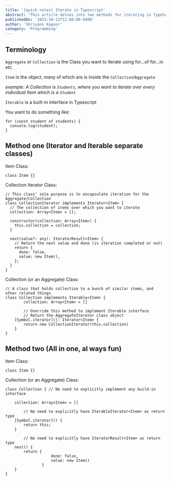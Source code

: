 ```yaml
---
title: '[quick notes] Iterate in Typescript'
abstract: "This article delves into two methods for iterating in TypeScript, focusing on collections or aggregates of items. The first method involves separate classes for items and iterators, encapsulating the iteration process. The second method, a more concise approach, combines item and collection logic into one class, making it a straightforward and engaging experience. Gain insights into TypeScript's iteration capabilities and choose the method that suits your needs."
publishedOn: '2023-10-12T12:00:00-0400'
author: 'Shriyans Kapoor'
category: 'Programming'
---
```


## Terminology

`Aggregate` or `Collection` is the Class you want to iterate using for…of for…in etc.

`Item` is the object, many of which are is inside the `Collection`/`Aggregate`

_example: A Collection is `Students`, where you want to iterate over every individual Item which is a `Student`_

`Iterable` is a built-in interface in Typescript

You want to do something like:

```tsx
for (const student of students) {
  console.log(student);
}
```

## Method one (Iterator and Iterable separate classes)

Item Class:

```tsx
class Item {}
```

Collection Iterator Class:

```tsx
// This class' sole purpose is to encapsulate iteration for the Aggregate/Collection
class CollectionIterator implements Iterator<Item> {
  // The collection of items over which you want to iterate
  collection: Array<Item> = [];

  constructor(collection: Array<Item>) {
    this.collection = collection;
  }

  next(value?: any): IteratorResult<Item> {
    // Return the next value and done (is iteration completed or not)
    return {
      done: false,
      value: new Item(),
    };
  }
}
```

Collection (or an Aggregate) Class:

```tsx
// A class that holds collection to a bunch of similar items, and other related things
class Collection implements Iterable<Item> {
		collection: Array<Item> = []

		// Override this method to implement Iterable interface
		// Return the AggregateIterator class object
    [Symbol.iterator](): Iterator<Item> {
        return new CollectionIterator(this.collection)
    }
}
```

## Method two (All in one, al ways fun)

Item Class:

```tsx
class Item {}
```

Collection (or an Aggregate) Class:

```tsx
class Collection { // No need to explicitly implement any build-in interface

    collection: Array<Item> = []

		// No need to explicitly have IterableIterator<Item> as return type
    [Symbol.iterator]() {
        return this;
    }

		// No need to explicitly have IteratorResult<Item> as return type
    next() {
        return {
					done: false,
					value: new Item()
				}
    }
}
```
